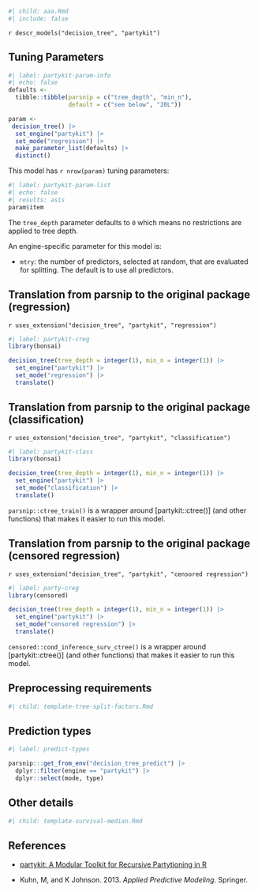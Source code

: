 ```r
#| child: aaa.Rmd
#| include: false
```

`r descr_models("decision_tree", "partykit")`

## Tuning Parameters

```r
#| label: partykit-param-info
#| echo: false
defaults <- 
  tibble::tibble(parsnip = c("tree_depth", "min_n"),
                 default = c("see below", "20L"))

param <-
 decision_tree() |> 
  set_engine("partykit") |> 
  set_mode("regression") |> 
  make_parameter_list(defaults) |> 
  distinct()
```

This model has `r nrow(param)` tuning parameters:

```r
#| label: partykit-param-list
#| echo: false
#| results: asis
param$item
```

The `tree_depth` parameter defaults to `0` which means no restrictions are applied to tree depth.

An engine-specific parameter for this model is: 

 * `mtry`: the number of predictors, selected at random, that are evaluated for splitting. The default is to use all predictors.

## Translation from parsnip to the original package (regression)

`r uses_extension("decision_tree", "partykit", "regression")`

```r
#| label: partykit-creg
library(bonsai)

decision_tree(tree_depth = integer(1), min_n = integer(1)) |> 
  set_engine("partykit") |> 
  set_mode("regression") |> 
  translate()
```

## Translation from parsnip to the original package (classification)

`r uses_extension("decision_tree", "partykit", "classification")`

```r
#| label: partykit-class
library(bonsai)

decision_tree(tree_depth = integer(1), min_n = integer(1)) |> 
  set_engine("partykit") |> 
  set_mode("classification") |> 
  translate()
```

`parsnip::ctree_train()` is a wrapper around [partykit::ctree()] (and other functions) that makes it easier to run this model. 

## Translation from parsnip to the original package (censored regression)

`r uses_extension("decision_tree", "partykit", "censored regression")`

```r
#| label: party-creg
library(censored)

decision_tree(tree_depth = integer(1), min_n = integer(1)) |> 
  set_engine("partykit") |> 
  set_mode("censored regression") |> 
  translate()
```

`censored::cond_inference_surv_ctree()` is a wrapper around [partykit::ctree()] (and other functions) that makes it easier to run this model. 

## Preprocessing requirements

```r
#| child: template-tree-split-factors.Rmd
```

## Prediction types

```r
#| label: predict-types

parsnip:::get_from_env("decision_tree_predict") |>
  dplyr::filter(engine == "partykit") |>
  dplyr::select(mode, type)

```

## Other details

```r
#| child: template-survival-median.Rmd
```

## References

 - [partykit: A Modular Toolkit for Recursive Partytioning in R](https://jmlr.org/papers/v16/hothorn15a.html)

 - Kuhn, M, and K Johnson. 2013. _Applied Predictive Modeling_. Springer.
